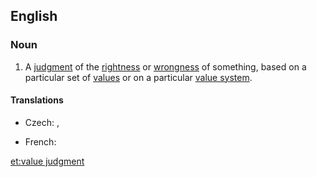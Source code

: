==English==
{{wikipedia}}
===Noun===
{{en-noun|head=[[value]] [[judgment]]}}

# {{context|philosophy|lang=en}} A [[judgment]] of the [[rightness]] or [[wrongness]] of something, based on a particular set of [[value]]s or on a particular [[value system]].

====Translations====
{{trans-top|judgment}}
* Czech: {{t|cs|hodnotový soud|m}}, {{t|cs|hodnotící soud|m}}
{{trans-mid}}
* French: {{t|fr|jugement de valeur|m}}
{{trans-bottom}}

[[et:value judgment]]
